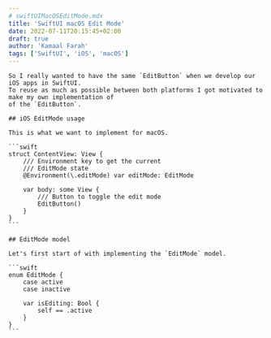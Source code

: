 ```yaml
---
# swiftUIMacOSEditMode.mdx
title: 'SwiftUI macOS Edit Mode'
date: 2022-07-11T20:15:45+02:00
draft: true
author: 'Kamaal Farah'
tags: ['SwiftUI', 'iOS', 'macOS']
---
```



<Page title="SwiftUI macOS Edit Mode" addSyntaxHighlighting>

    So I really wanted to have the same `EditButton` when we develop our iOS apps in SwiftUI. 
    To reuse as much as possible between both platforms I got motivated to make my own implementation of
    of the `EditButton`.

    ## iOS EditMode usage

    This is what we want to implement for macOS.

    ```swift
    struct ContentView: View {
        /// Environment key to get the current 
        /// EditMode state
        @Environment(\.editMode) var editMode: EditMode

        var body: some View {
            /// Button to toggle the edit mode
            EditButton()
        }
    }
    ```

    ## EditMode model

    Let's first start of with implementing the `EditMode` model.

    ```swift
    enum EditMode {
        case active
        case inactive

        var isEditing: Bool {
            self == .active
        }
    }
    ```

</Page>